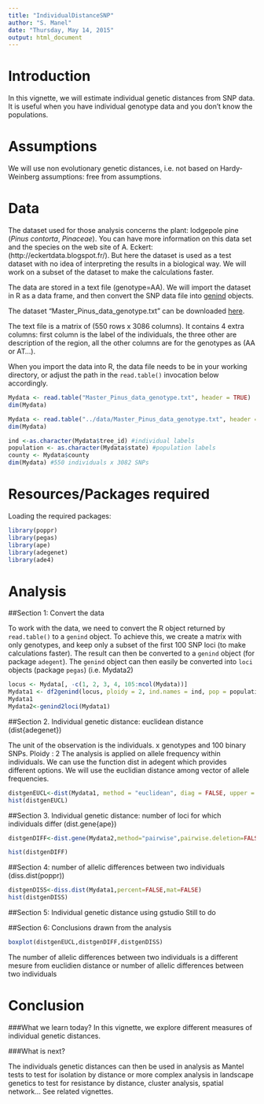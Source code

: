 ```yaml
---
title: "IndividualDistanceSNP"
author: "S. Manel"
date: "Thursday, May 14, 2015"
output: html_document
---
```


Introduction
=========
In this vignette, we will estimate individual genetic distances from SNP data. It is useful when you have individual genotype data and you don't know the populations. 



Assumptions
============
We will use non evolutionary genetic distances, i.e. not based on Hardy-Weinberg assumptions: free from assumptions.
 

Data
==========
The dataset used for those analysis concerns the plant: lodgepole pine (*Pinus
contorta*, *Pinaceae*). You can have more information on this data set and the
species on the web site of A. Eckert:  (http://eckertdata.blogspot.fr/). But
here the dataset is used as a test dataset with no idea of interpreting the
results in a biological way. We will work on a subset of the dataset to make
the calculations faster.
 

The data are stored in a text file (genotype=AA). We will  import the dataset
in R as a data frame, and then  convert the SNP data file into
[genind](http://www.inside-r.org/packages/cran/adegenet/docs/.valid.genind)
objects.

The dataset "Master_Pinus_data_genotype.txt" can be downloaded 
[here](https://github.com/NESCent/popgenInfo/tree/master/data/Master_Pinus_data_genotype.txt).

The  text file is a matrix of (550 rows x 3086 columns). It contains 4 extra
columns: first column is the label of the individuals, the three other are
description of the region, all the other columns are for the genotypes as (AA or
AT...).

When you import the data into R, the data file needs to be in your working directory, 
or adjust the path in the `read.table()` invocation below accordingly.


```r

Mydata <- read.table("Master_Pinus_data_genotype.txt", header = TRUE)   
dim(Mydata) 
```

```r

Mydata <- read.table("../data/Master_Pinus_data_genotype.txt", header = TRUE)   
dim(Mydata) 
```

```r
ind <-as.character(Mydata$tree_id) #individual labels 
population <- as.character(Mydata$state) #population labels
county <- Mydata$county 
dim(Mydata) #550 individuals x 3082 SNPs
```


Resources/Packages required
=============
 

Loading the required packages:  
```r
 
library(poppr)
library(pegas)
library(ape)
library(adegenet)
library(ade4)
```

Analysis   
==========================================
 
##Section 1: Convert the data
  

To work with the data, we need to convert the R object returned by `read.table()` to a `genind` object.
To achieve this, we create a matrix with only genotypes, and keep only a subset of the first 100
SNP loci (to make calculations faster). The result can then be converted to a `genind` object (for package `adegent`).
The `genind` object can then easily be converted into  `loci` objects (package `pegas`) (i.e. Mydata2)


```r
locus <- Mydata[, -c(1, 2, 3, 4, 105:ncol(Mydata))] 
Mydata1 <- df2genind(locus, ploidy = 2, ind.names = ind, pop = population)
Mydata1
Mydata2<-genind2loci(Mydata1)
```





##Section 2. Individual genetic distance: euclidean distance (dist{adegenet})

The unit of the observation is the individuals. x genotypes and 100 binary SNPs.
Ploidy : 2
The analysis is applied on allele frequency within individuals. 
We can use the function dist in adegent which provides different options. We will use the euclidian distance among vector of allele frequencies.


```r

distgenEUCL<-dist(Mydata1, method = "euclidean", diag = FALSE, upper = FALSE, p = 2)
hist(distgenEUCL)

```

 
##Section 3.  Individual genetic distance: number of loci for which individuals differ (dist.gene{ape})  

 

```r

distgenDIFF<-dist.gene(Mydata2,method="pairwise",pairwise.deletion=FALSE,variance=FALSE)

hist(distgenDIFF)

```

##Section 4: number of allelic differences between two individuals (diss.dist(poppr))

```r

distgenDISS<-diss.dist(Mydata1,percent=FALSE,mat=FALSE)
hist(distgenDISS)

```


##Section 5: Individual genetic distance using gstudio 
Still to do




##Section 6: Conclusions drawn from the analysis  

```r


boxplot(distgenEUCL,distgenDIFF,distgenDISS)


```

The number of allelic differences between two individuals is a different mesure from euclidien distance or number of allelic differences between two individuals 

Conclusion 
==========================================
###What we learn today?
In this vignette, we explore different measures of individual genetic distances.

###What is next?
 
The individuals genetic distances can then be used in  analysis as Mantel tests to test for isolation by distance or more complex analysis in landscape genetics to test for resistance by distance, cluster analysis, spatial network... See related vignettes.


